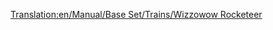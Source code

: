 [[Translation:en/Manual/Base Set/Trains/Wizzowow Rocketeer]]
{{en/Manual/Base Set/Trains/Trains|Image=[[File:en/Manual/Base Set/Trains/Wizzowowrocketeer.png]]
|Cost=£82,031 ($164,062)
|Speed=482 km/h (300 mph)
|Weight=120 t
|Power=10,000 hp (7,457 kW)
|Annual=£3,515 ($7.030)
|Designed=2022
|Lifespan=20
|Capacity=N/A
|Description=Toyland's only MagLev engine, the best toyland train available in the game. 
|Real-life=Fictional
}}